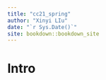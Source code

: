 ```yaml
--- 
title: "cc21_spring"
author: "Xinyi LIu"
date: "`r Sys.Date()`"
site: bookdown::bookdown_site
---
```


# Intro

